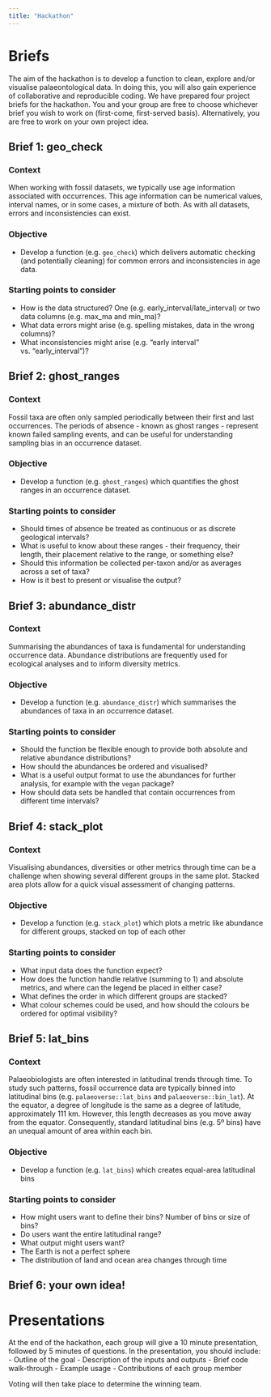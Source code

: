 ```yaml
---
title: "Hackathon"
---
```


# Briefs

The aim of the hackathon is to develop a function to clean, explore and/or visualise palaeontological data. In doing this, you will also gain experience of collaborative and reproducible coding. We have prepared four project briefs for the hackathon. You and your group are free to choose whichever brief you wish to work on (first-come, first-served basis). Alternatively, you are free to work on your own project idea.

## Brief 1: geo_check

### Context

When working with fossil datasets, we typically use age information associated with occurrences. This age information can be numerical values, interval names, or in some cases, a mixture of both. As with all datasets, errors and inconsistencies can exist.

### Objective

-   Develop a function (e.g. `geo_check`) which delivers automatic checking (and potentially cleaning) for common errors and inconsistencies in age data.

### Starting points to consider

-   How is the data structured? One (e.g. early_interval/late_interval) or two data columns (e.g. max_ma and min_ma)?
-   What data errors might arise (e.g. spelling mistakes, data in the wrong columns)?
-   What inconsistencies might arise (e.g. "early interval" vs. "early_interval")?

## Brief 2: ghost_ranges

### Context

Fossil taxa are often only sampled periodically between their first and last occurrences. The periods of absence - known as ghost ranges - represent known failed sampling events, and can be useful for understanding sampling bias in an occurrence dataset.

### Objective

-   Develop a function (e.g. `ghost_ranges`) which quantifies the ghost ranges in an occurrence dataset.

### Starting points to consider

-   Should times of absence be treated as continuous or as discrete geological intervals?
-   What is useful to know about these ranges - their frequency, their length, their placement relative to the range, or something else?
-   Should this information be collected per-taxon and/or as averages across a set of taxa?
-   How is it best to present or visualise the output?

## Brief 3: abundance_distr

### Context

Summarising the abundances of taxa is fundamental for understanding occurrence data. Abundance distributions are frequently used for ecological analyses and to inform diversity metrics.

### Objective

-   Develop a function (e.g. `abundance_distr`) which summarises the abundances of taxa in an occurrence dataset.

### Starting points to consider

-   Should the function be flexible enough to provide both absolute and relative abundance distributions?
-   How should the abundances be ordered and visualised?
-   What is a useful output format to use the abundances for further analysis, for example with the `vegan` package?
-   How should data sets be handled that contain occurrences from different time intervals? 

## Brief 4: stack_plot

### Context

Visualising abundances, diversities or other metrics through time can be a challenge when showing several different groups in the same plot. Stacked area plots allow for a quick visual assessment of changing patterns.

### Objective

-   Develop a function (e.g. `stack_plot`) which plots a metric like abundance for different groups, stacked on top of each other

### Starting points to consider

-   What input data does the function expect?
-   How does the function handle relative (summing to 1) and absolute metrics, and where can the legend be placed in either case?
-   What defines the order in which different groups are stacked?
-   What colour schemes could be used, and how should the colours be ordered for optimal visibility?

## Brief 5: lat_bins

### Context

Palaeobiologists are often interested in latitudinal trends through time. To study such patterns, fossil occurrence data are typically binned into latitudinal bins (e.g. `palaeoverse::lat_bins` and `palaeoverse::bin_lat`). At the equator, a degree of longitude is the same as a degree of latitude, approximately 111 km. However, this length decreases as you move away from the equator. Consequently, standard latitudinal bins (e.g. 5º bins) have an unequal amount of area within each bin.

### Objective

- Develop a function (e.g. `lat_bins`) which creates equal-area latitudinal bins

### Starting points to consider 

- How might users want to define their bins? Number of bins or size of bins? 
- Do users want the entire latitudinal range?
- What output might users want?
- The Earth is not a perfect sphere
- The distribution of land and ocean area changes through time

## Brief 6: your own idea!

# Presentations

At the end of the hackathon, each group will give a 10 minute presentation, followed by 5 minutes of questions. In the presentation, you should include:
- Outline of the goal
- Description of the inputs and outputs
- Brief code walk-through
- Example usage
- Contributions of each group member

Voting will then take place to determine the winning team.
